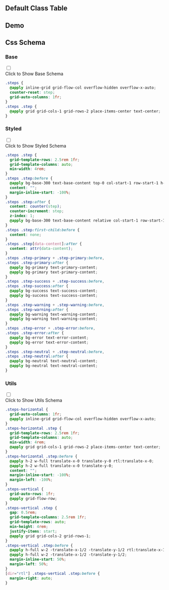 

## Default Class Table
  
<CssTable name="steps" />
  
## Demo
  
<Demo></Demo>
  
## Css Schema


### Base

<div className="collapse">
<input type="checkbox" /> 
<div class="collapse-title px-0">
<span class="btn">Click to Show Base Schema</span>
</div>
<div class="collapse-content"> 

```css
.steps {
  @apply inline-grid grid-flow-col overflow-hidden overflow-x-auto;
  counter-reset: step;
  grid-auto-columns: 1fr;
}
.steps .step {
  @apply grid grid-cols-1 grid-rows-2 place-items-center text-center;
}

```

</div>
</div>



### Styled

<div className="collapse">
<input type="checkbox" /> 
<div class="collapse-title px-0">
<span class="btn">Click to Show Styled Schema</span>
</div>
<div class="collapse-content"> 

```css
.steps .step {
  grid-template-rows: 2.5rem 1fr;
  grid-template-columns: auto;
  min-width: 4rem;
}
.steps .step:before {
  @apply bg-base-300 text-base-content top-0 col-start-1 row-start-1 h-2 w-full transform;
  content: "";
  margin-inline-start: -100%;
}
.steps .step:after {
  content: counter(step);
  counter-increment: step;
  z-index: 1;
  @apply bg-base-300 text-base-content relative col-start-1 row-start-1 grid h-8 w-8 place-items-center place-self-center rounded-full;
}
.steps .step:first-child:before {
  content: none;
}
.steps .step[data-content]:after {
  content: attr(data-content);
}
.steps .step-primary + .step-primary:before,
.steps .step-primary:after {
  @apply bg-primary text-primary-content;
  @apply bg-primary text-primary-content;
}
.steps .step-success + .step-success:before,
.steps .step-success:after {
  @apply bg-success text-success-content;
  @apply bg-success text-success-content;
}
.steps .step-warning + .step-warning:before,
.steps .step-warning:after {
  @apply bg-warning text-warning-content;
  @apply bg-warning text-warning-content;
}
.steps .step-error + .step-error:before,
.steps .step-error:after {
  @apply bg-error text-error-content;
  @apply bg-error text-error-content;
}
.steps .step-neutral + .step-neutral:before,
.steps .step-neutral:after {
  @apply bg-neutral text-neutral-content;
  @apply bg-neutral text-neutral-content;
}

```

</div>
</div>



### Utils

<div className="collapse">
<input type="checkbox" /> 
<div class="collapse-title px-0">
<span class="btn">Click to Show Utils Schema</span>
</div>
<div class="collapse-content"> 

```css
.steps-horizontal {
  grid-auto-columns: 1fr;
  @apply inline-grid grid-flow-col overflow-hidden overflow-x-auto;
}
.steps-horizontal .step {
  grid-template-rows: 2.5rem 1fr;
  grid-template-columns: auto;
  min-width: 4rem;
  @apply grid grid-cols-1 grid-rows-2 place-items-center text-center;
}
.steps-horizontal .step:before {
  @apply h-2 w-full translate-x-0 translate-y-0 rtl:translate-x-0;
  @apply h-2 w-full translate-x-0 translate-y-0;
  content: "";
  margin-inline-start: -100%;
  margin-left: -100%;
}
.steps-vertical {
  grid-auto-rows: 1fr;
  @apply grid-flow-row;
}
.steps-vertical .step {
  gap: 0.5rem;
  grid-template-columns: 2.5rem 1fr;
  grid-template-rows: auto;
  min-height: 4rem;
  justify-items: start;
  @apply grid grid-cols-2 grid-rows-1;
}
.steps-vertical .step:before {
  @apply h-full w-2 -translate-x-1/2 -translate-y-1/2 rtl:translate-x-1/2;
  @apply h-full w-2 -translate-x-1/2 -translate-y-1/2;
  margin-inline-start: 50%;
  margin-left: 50%;
}
[dir="rtl"] .steps-vertical .step:before {
  margin-right: auto;
}

```

</div>
</div>



